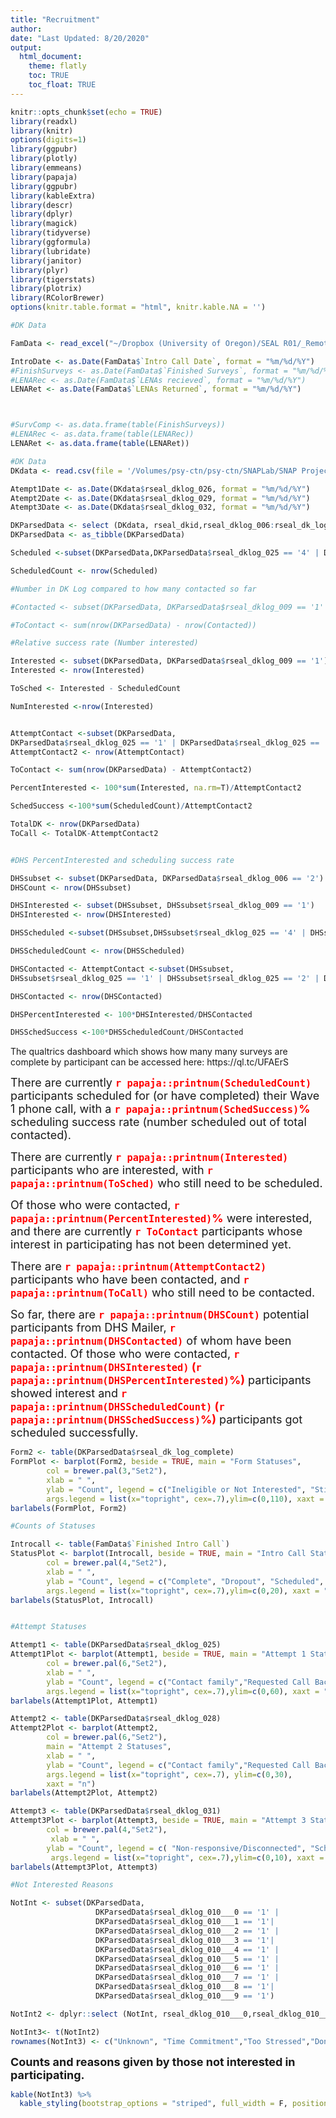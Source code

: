```yaml
---
title: "Recruitment"
author: 
date: "Last Updated: 8/20/2020"
output: 
  html_document:
    theme: flatly
    toc: TRUE
    toc_float: TRUE
---
```

```r

knitr::opts_chunk$set(echo = TRUE)
library(readxl)
library(knitr)
options(digits=1)
library(ggpubr)
library(plotly)
library(emmeans)
library(papaja)
library(ggpubr)
library(kableExtra)
library(descr)
library(dplyr)
library(magick)
library(tidyverse)
library(ggformula)
library(lubridate)
library(janitor)
library(plyr)
library(tigerstats)
library(plotrix)
library(RColorBrewer)
options(knitr.table.format = "html", knitr.kable.NA = '') 
```

```r
#DK Data

FamData <- read_excel("~/Dropbox (University of Oregon)/SEAL R01/_Remote SEAL Pilot/Project Management/FamTracker.xlsx")

IntroDate <- as.Date(FamData$`Intro Call Date`, format = "%m/%d/%Y")
#FinishSurveys <- as.Date(FamData$`Finished Surveys`, format = "%m/%d/%Y")
#LENARec <- as.Date(FamData$`LENAs recieved`, format = "%m/%d/%Y")
LENARet <- as.Date(FamData$`LENAs Returned`, format = "%m/%d/%Y")



#SurvComp <- as.data.frame(table(FinishSurveys))
#LENARec <- as.data.frame(table(LENARec))
LENARet <- as.data.frame(table(LENARet))
```


```r
#DK Data
DKdata <- read.csv(file = '/Volumes/psy-ctn/psy-ctn/SNAPLab/SNAP Projects/SEAL/00_rSEAL/02_rSEAL_Data/Wave_1/RedCap/DK_Log/rSEALDKLOG_20AUG2020.csv')

Atempt1Date <- as.Date(DKdata$rseal_dklog_026, format = "%m/%d/%Y")
Atempt2Date <- as.Date(DKdata$rseal_dklog_029, format = "%m/%d/%Y")
Atempt3Date <- as.Date(DKdata$rseal_dklog_032, format = "%m/%d/%Y")

DKParsedData <- select (DKdata, rseal_dkid,rseal_dklog_006:rseal_dk_log_complete )
DKParsedData <- as_tibble(DKParsedData)

```


```r

Scheduled <-subset(DKParsedData,DKParsedData$rseal_dklog_025 == '4' | DKParsedData$rseal_dklog_028 == '4'| DKParsedData$rseal_dklog_031 == '4' )

ScheduledCount <- nrow(Scheduled)

#Number in DK Log compared to how many contacted so far

#Contacted <- subset(DKParsedData, DKParsedData$rseal_dklog_009 == '1' | DKParsedData$rseal_dklog_009 == '0')

#ToContact <- sum(nrow(DKParsedData) - nrow(Contacted))

#Relative success rate (Number interested)

Interested <- subset(DKParsedData, DKParsedData$rseal_dklog_009 == '1')
Interested <- nrow(Interested)

ToSched <- Interested - ScheduledCount

NumInterested <-nrow(Interested)


AttemptContact <-subset(DKParsedData,
DKParsedData$rseal_dklog_025 == '1' | DKParsedData$rseal_dklog_025 == '2' | DKParsedData$rseal_dklog_025 == '3' | DKParsedData$rseal_dklog_025 == '4' | DKParsedData$rseal_dklog_025 == '5' | DKParsedData$rseal_dklog_025 == '6' | DKParsedData$rseal_dklog_028 == '1'| DKParsedData$rseal_dklog_028 == '2'| DKParsedData$rseal_dklog_028 == '3'| DKParsedData$rseal_dklog_028 == '4'| DKParsedData$rseal_dklog_028 == '5'| DKParsedData$rseal_dklog_028 == '6'| DKParsedData$rseal_dklog_031 == '1'| DKParsedData$rseal_dklog_031 == '2'| DKParsedData$rseal_dklog_031 == '3'| DKParsedData$rseal_dklog_031 == '4'| DKParsedData$rseal_dklog_031 == '5'| DKParsedData$rseal_dklog_031 == '6' )
AttemptContact2 <- nrow(AttemptContact)

ToContact <- sum(nrow(DKParsedData) - AttemptContact2)

PercentInterested <- 100*sum(Interested, na.rm=T)/AttemptContact2

SchedSuccess <-100*sum(ScheduledCount)/AttemptContact2

TotalDK <- nrow(DKParsedData)
ToCall <- TotalDK-AttemptContact2


#DHS PercentInterested and scheduling success rate

DHSsubset <- subset(DKParsedData, DKParsedData$rseal_dklog_006 == '2')
DHSCount <- nrow(DHSsubset)

DHSInterested <- subset(DHSsubset, DHSsubset$rseal_dklog_009 == '1')
DHSInterested <- nrow(DHSInterested)

DHSScheduled <-subset(DHSsubset,DHSsubset$rseal_dklog_025 == '4' | DHSsubset$rseal_dklog_028 == '4'| DHSsubset$rseal_dklog_031 == '4' )

DHSScheduledCount <- nrow(DHSScheduled)

DHSContacted <- AttemptContact <-subset(DHSsubset,
DHSsubset$rseal_dklog_025 == '1' | DHSsubset$rseal_dklog_025 == '2' | DHSsubset$rseal_dklog_025 == '3' | DHSsubset$rseal_dklog_025 == '4' | DHSsubset$rseal_dklog_025 == '5' | DHSsubset$rseal_dklog_025 == '6' | DHSsubset$rseal_dklog_028 == '1'| DHSsubset$rseal_dklog_028 == '2'| DHSsubset$rseal_dklog_028 == '3'| DHSsubset$rseal_dklog_028 == '4'| DHSsubset$rseal_dklog_028 == '5'| DHSsubset$rseal_dklog_028 == '6'| DHSsubset$rseal_dklog_031 == '1'| DHSsubset$rseal_dklog_031 == '2'| DHSsubset$rseal_dklog_031 == '3'| DHSsubset$rseal_dklog_031 == '4'| DHSsubset$rseal_dklog_031 == '5'| DHSsubset$rseal_dklog_031 == '6' )

DHSContacted <- nrow(DHSContacted)

DHSPercentInterested <- 100*DHSInterested/DHSContacted

DHSSchedSuccess <-100*DHSScheduledCount/DHSContacted

```
The qualtrics dashboard which shows how many many surveys are complete by participant can be accessed here: https://ql.tc/UFAErS

<font size = "4"> There are currently <font size="4" color="red"> **`r papaja::printnum(ScheduledCount)`**</font> participants scheduled for (or have completed) their Wave 1 phone call, with a <font size="4" color="red"> **`r papaja::printnum(SchedSuccess)`\%**</font> scheduling success rate (number scheduled out of total contacted).</font>

<font size = "4"> There are currently <font size="4" color="red"> **`r papaja::printnum(Interested)`**</font> participants who are interested, with <font size="4" color="red"> **`r papaja::printnum(ToSched)`**</font> who still need to be scheduled.</font> 

<font size = "4"> Of those who were contacted, <font size="4" color="red"> **`r papaja::printnum(PercentInterested)`\%**</font> were interested, and there are currently <font size="4" color="red"> **`r ToContact`**</font> participants whose interest in participating has not been determined yet.</font> 

<font size = "4"> There are <font size="4" color="red"> **`r papaja::printnum(AttemptContact2)`**</font> participants who have been contacted, and <font size="4" color="red"> **`r papaja::printnum(ToCall)`**</font> who still need to be contacted.</font> 


<font size = "4"> So far, there are <font size="4" color="red"> **`r papaja::printnum(DHSCount)`**</font> potential participants from DHS Mailer, <font size="4" color="red"> **`r papaja::printnum(DHSContacted)`**</font> of whom have been contacted. Of those who were contacted, <font size="4" color="red"> **`r papaja::printnum(DHSInterested)` (`r papaja::printnum(DHSPercentInterested)`\%)**</font> participants showed interest and <font size="4" color="red"> **`r papaja::printnum(DHSScheduledCount)` (`r papaja::printnum(DHSSchedSuccess)`\%)**</font> participants got scheduled successfully.</font>

``` r

Form2 <- table(DKParsedData$rseal_dk_log_complete)
FormPlot <- barplot(Form2, beside = TRUE, main = "Form Statuses",
        col = brewer.pal(3,"Set2"), 
        xlab = " ",
        ylab = "Count", legend = c("Ineligible or Not Interested", "Still Calling","Scheduled"),
        args.legend = list(x="topright", cex=.7),ylim=c(0,110), xaxt = "n")
barlabels(FormPlot, Form2)

```  


```r

#Counts of Statuses

Introcall <- table(FamData$`Finished Intro Call`)
StatusPlot <- barplot(Introcall, beside = TRUE, main = "Intro Call Statuses",
        col = brewer.pal(4,"Set2"), 
        xlab = " ",
        ylab = "Count", legend = c("Complete", "Dropout", "Scheduled", "Potential Dropout"),
        args.legend = list(x="topright", cex=.7),ylim=c(0,20), xaxt = "n")
barlabels(StatusPlot, Introcall)


#Attempt Statuses

Attempt1 <- table(DKParsedData$rseal_dklog_025)
Attempt1Plot <- barplot(Attempt1, beside = TRUE, main = "Attempt 1 Statuses",
        col = brewer.pal(6,"Set2"), 
        xlab = " ",
        ylab = "Count", legend = c("Contact family","Requested Call Back", "Non-responsive/Disconnected", "Scheduled", "Not Interested", "Ineligible"),
        args.legend = list(x="topright", cex=.7),ylim=c(0,60), xaxt = "n")
barlabels(Attempt1Plot, Attempt1)

Attempt2 <- table(DKParsedData$rseal_dklog_028)
Attempt2Plot <- barplot(Attempt2,
        col = brewer.pal(6,"Set2"), 
        main = "Attempt 2 Statuses",
        xlab = " ",
        ylab = "Count", legend = c("Contact family","Requested Call Back", "Non-responsive/Disconnected", "Scheduled", "Not Interested", "Ineligible"),
        args.legend = list(x="topright", cex=.7), ylim=c(0,30),
        xaxt = "n")
barlabels(Attempt2Plot, Attempt2)

Attempt3 <- table(DKParsedData$rseal_dklog_031)
Attempt3Plot <- barplot(Attempt3, beside = TRUE, main = "Attempt 3 Statuses",
        col = brewer.pal(4,"Set2"), 
         xlab = " ",
        ylab = "Count", legend = c( "Non-responsive/Disconnected", "Scheduled", "Not Interested", "Ineligible"),
         args.legend = list(x="topright", cex=.7),ylim=c(0,10), xaxt = "n")
barlabels(Attempt3Plot, Attempt3)

```   
```r

#Not Interested Reasons

NotInt <- subset(DKParsedData,
                   DKParsedData$rseal_dklog_010___0 == '1' |
                   DKParsedData$rseal_dklog_010___1 == '1'| 
                   DKParsedData$rseal_dklog_010___2 == '1' |
                   DKParsedData$rseal_dklog_010___3 == '1'| 
                   DKParsedData$rseal_dklog_010___4 == '1' |
                   DKParsedData$rseal_dklog_010___5 == '1' |
                   DKParsedData$rseal_dklog_010___6 == '1' |
                   DKParsedData$rseal_dklog_010___7 == '1' |
                   DKParsedData$rseal_dklog_010___8 == '1'|
                   DKParsedData$rseal_dklog_010___9 == '1')

NotInt2 <- dplyr::select (NotInt, rseal_dklog_010___0,rseal_dklog_010___1,rseal_dklog_010___2,rseal_dklog_010___3,rseal_dklog_010___4,rseal_dklog_010___5,rseal_dklog_010___6,rseal_dklog_010___7,rseal_dklog_010___8,rseal_dklog_010___9 )

NotInt3<- t(NotInt2)
rownames(NotInt3) <- c("Unknown", "Time Commitment","Too Stressed","Don't need help / Not a good fit for family","Privacy Concerns","Out of my comfort zone","Cultural / Language Barriers","I do not understand the project","I do not know the staff","Other")
```   

<font size = "4"> **Counts and reasons given by those not interested in participating.**</font> 

``` r

kable(NotInt3) %>%
  kable_styling(bootstrap_options = "striped", full_width = F, position = "left")
```  
